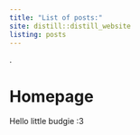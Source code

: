 ```yaml
---
title: "List of posts:"
site: distill::distill_website
listing: posts
---
```

  
.  
  
# Homepage

Hello little budgie :3



<!---
distill::create_post("my post") # use this fonction to create a new post
--->
